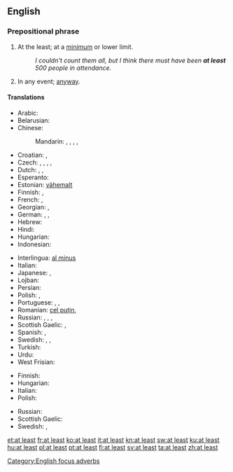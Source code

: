 ==English==

===Prepositional phrase===
{{en-PP|[[at]] [[least]]}}

# {{context|focus}} At the least; at a [[minimum]] or lower limit.
#: ''I couldn't count them all, but I think there must have been '''at least''' 500 people in attendance.''
# In any event; [[anyway]].

====Translations====
{{trans-top|at a lower limit}}
* Arabic: {{t-|ar|على الأقل|tr=3alaa al-'aqall}}
* Belarusian: {{t-|be|прынамсi|tr=prynámsi|sc=Cyrl}}
* Chinese:
*: Mandarin: {{t-|cmn|至少|tr=zhìshǎo|sc=Hani}},  {{t|cmn|頂少|sc=Hani}},  {{t|cmn|顶少|tr=dǐngshǎo|sc=Hani}},  {{t|cmn|起碼|sc=Hani}},  {{t|cmn|起码|tr=qǐmǎ|sc=Hani}}
* Croatian: {{t-|hr|barem}}, {{t-|hr|najmanje}}
* Czech: {{t+|cs|alespoň}}, {{t-|cs|přinejmenším}},  {{t-|cs|nejméně}},  {{t-|cs|při nejmenším}},  {{t+|cs|aspoň}}
* Dutch: {{t+|nl|minstens}}, {{t+|nl|tenminste}}, {{t+|nl|althans}}
* Esperanto: {{t-|eo|minimume|xs=Esperanto}}
* Estonian: [[vähemalt]]
* Finnish: {{t+|fi|ainakin}}, {{t+|fi|vähintään}}
* French: {{t+|fr|au moins}},  {{t+|fr|au minimum}}
* Georgian: {{t-|ka|როგორც მინიმუმ|sc=Geor}}, {{t-|ka|სულ მცირე|sc=Geor}}
* German: {{t+|de|mindestens}},  {{t+|de|zumindest}},  {{t+|de|wenigstens}}
* Hebrew: {{t+|he|לפחות|tr=lefaxot|sc=Hebr}}
* Hindi: {{t-|hi|कम से कम|tr=kam se kam|sc=Deva}}
* Hungarian: {{t+|hu|legalább}}
* Indonesian: {{t+|id|minimal|xs=Indonesian}}
{{trans-mid}}
* Interlingua: [[al minus]]
* Italian: {{t+|it|almeno}}
* Japanese: {{t-|ja|せめて|tr=semete}},  {{t-|ja|少なくとも|tr=sukunakutomo}}
* Lojban: {{t+|jbo|su'o}}
* Persian: {{t+|fa|اقلا|aqalan|alt=اقلًا|sc=fa-Arab}}
* Polish: {{t+|pl|co najmniej}}, {{t+|pl|przynajmniej}}
* Portuguese: {{t+|pt|ao menos}}, {{t-|pt|pelo menos}}, {{t+|pt|sequer}}
* Romanian: [[cel puțin]], {{t-|ro|măcar}}
* Russian: {{t-|ru|по меньшей мере|tr=po mén'šej mére}},  {{t+|ru|по крайней мере|tr=po krájnej mére}}, {{t+|ru|хотя бы|tr=xotjá by}}, {{t-|ru|как минимум}}
* Scottish Gaelic: {{t-|gd|co-dhiù|xs=Scottish Gaelic}}, {{t-|gd|aig a' char as lugha|xs=Scottish Gaelic}}
* Spanish: {{t-|es|al menos}}, {{t-|es|por lo menos}}
* Swedish: {{t+|sv|åtminstone}},  {{t+|sv|i alla fall}}, {{t+|sv|i varje fall}}
* Turkish: {{t-|tr|en az}}
* Urdu: {{t-|ur|کم سے کم|tr=kam se kam|sc=ur-Arab}}
* West Frisian: {{t-|fy|alteast|xs=West Frisian}}
{{trans-bottom}}
{{trans-top|anyway}}
* Finnish: {{t-|fi|sentään}}
* Hungarian: {{t+|hu|legalább}}
* Italian: {{t+|it|almeno}}
* Polish: {{t+|pl|przynajmniej}}
{{trans-mid}}
* Russian: {{t+|ru|в любом случае|sc=Cyrl}}
* Scottish Gaelic: {{t-|gd|co-dhiù|xs=Scottish Gaelic}}
* Swedish: {{t+|sv|i varje fall}}, {{t+|sv|hur som helst}}
{{trans-bottom}}

[[Category:English focus adverbs]]

[[et:at least]]
[[fr:at least]]
[[ko:at least]]
[[it:at least]]
[[kn:at least]]
[[sw:at least]]
[[ku:at least]]
[[hu:at least]]
[[pl:at least]]
[[pt:at least]]
[[fi:at least]]
[[sv:at least]]
[[ta:at least]]
[[zh:at least]]